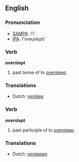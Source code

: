==English==

===Pronunciation===
*[[w:SAMPA|SAMPA]]: /'/
*[[w:IPA|IPA]]: /'ovəɻslεpt/

===Verb===
'''overslept'''

# past tense of to [[oversleep]]

===Translations===
*Dutch: [[versliep]]

===Verb===
'''overslept'''

# past participle of to [[oversleep]]

===Translations===
*Dutch: [[verslapen]]